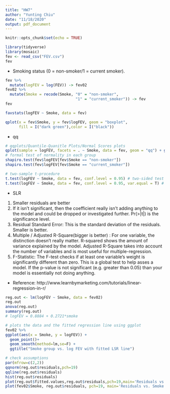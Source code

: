 ```yaml
---
title: "HW7"
author: "Yunting Chiu"
date: "11/18/2020"
output: pdf_document
---
```


```r
knitr::opts_chunk$set(echo = TRUE)
```

```r
library(tidyverse)
library(mosaic)
fev <- read_csv("FEV.csv")
fev
```

-  Smoking status (0 = non-smoker/1 = current smoker).
```r
fev %>%
  mutate(logFEV = log(FEV)) -> fev02
fev02 %>%
  mutate(Smoke = recode(Smoke, "0" = "non-smoker",
                               "1" = "current_smoker")) -> fev
fev
```

```r
favstats(logFEV ~ Smoke, data = fev)
```

```r
qplot(x = fev$Smoke, y = fev$logFEV, geom = "boxplot",
      fill = I("dark green"),color = I("black"))
```
- qq
```r
# qqplots/Quantile-Quanitle Plots/Normal Scores plots
qplot(sample = logFEV, facets = . ~ Smoke, data = fev, geom = "qq") + geom_qq_line()
# formal test of normality in each group
shapiro.test(fev$logFEV[fev$Smoke == "non-smoker"])  
shapiro.test(fev$logFEV[fev$Smoke == "current_smoker"])

```

```r
# two-sample t-procedure
t.test(logFEV ~ Smoke, data = fev, conf.level = 0.95) # two-sided test
t.test(logFEV ~ Smoke, data = fev, conf.level = 0.95, var.equal = T) # two-sided test
```

- SLR
1.  Smaller residuals are better
2.  If it isn’t significant, then the coefficient really isn’t adding anything to the model and could be dropped or investigated further.  Pr(>|t|) is the significance level.
3. Residual Standard Error: This is the standard deviation of the residuals.  Smaller is better.
4. Multiple / Adjusted R-Square(bigger is better) : For one variable, the distinction doesn’t really matter.  R-squared shows the amount of variance explained by the model.  Adjusted R-Square takes into account the number of variables and is most useful for multiple-regression.
5. F-Statistic: The F-test checks if at least one variable’s weight is significantly different than zero.  This is a global test to help asses a model. If the p-value is not significant (e.g. greater than 0.05) than your model is essentially not doing anything.
- Reference: http://www.learnbymarketing.com/tutorials/linear-regression-in-r/
```r
reg.out <- lm(logFEV ~ Smoke, data = fev02)
reg.out
anova(reg.out)
summary(reg.out)
# logFEV = 0.8884 + 0.2721*smoke
```

```r
# plots the data and the fitted regression line using ggplot
fev02 %>%
ggplot(aes(x = Smoke, y = logFEV)) + 
  geom_point()+
  geom_smooth(method=lm,se=F) +
  ggtitle("Smoke group vs. log FEV with fitted LSR line")
```

```r
# check assumptions
par(mfrow=c(2,2))
qqnorm(reg.out$residuals,pch=19)
qqline(reg.out$residuals)
hist(reg.out$residuals)
plot(reg.out$fitted.values,reg.out$residuals,pch=19,main='Residuals vs. fitted values')
plot(fev02$Smoke, reg.out$residuals, pch=19, main='Residuals vs. Smoke')
```

